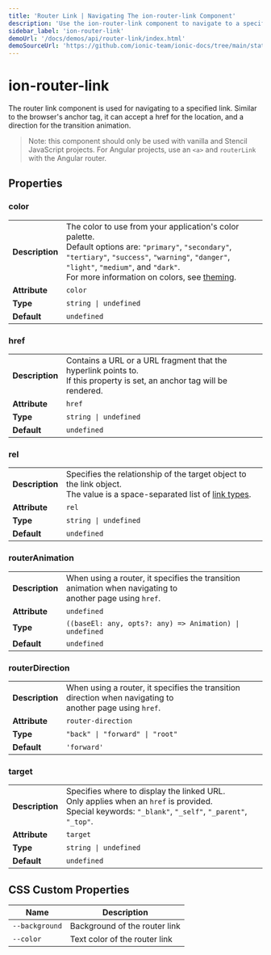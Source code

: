 ```yaml
---
title: 'Router Link | Navigating The ion-router-link Component'
description: 'Use the ion-router-link component to navigate to a specified link. The router link can accept an href for location and a direction for the transition animation.'
sidebar_label: 'ion-router-link'
demoUrl: '/docs/demos/api/router-link/index.html'
demoSourceUrl: 'https://github.com/ionic-team/ionic-docs/tree/main/static/demos/api/router-link/index.html'
---
```



# ion-router-link

The router link component is used for navigating to a specified link. Similar to the browser's anchor tag, it can accept a href for the location, and a direction for the transition animation.

> Note: this component should only be used with vanilla and Stencil JavaScript projects. For Angular projects, use an `<a>` and `routerLink` with the Angular router.

## Properties

### color

|                 |                                                                                                                                                                                                                                                                                   |
| --------------- | --------------------------------------------------------------------------------------------------------------------------------------------------------------------------------------------------------------------------------------------------------------------------------- |
| **Description** | The color to use from your application's color palette.<br />Default options are: `"primary"`, `"secondary"`, `"tertiary"`, `"success"`, `"warning"`, `"danger"`, `"light"`, `"medium"`, and `"dark"`.<br />For more information on colors, see [theming](../theming/basics.mdx). |
| **Attribute**   | `color`                                                                                                                                                                                                                                                                           |
| **Type**        | `string \| undefined`                                                                                                                                                                                                                                                             |
| **Default**     | `undefined`                                                                                                                                                                                                                                                                       |

### href

|                 |                                                                                                                              |
| --------------- | ---------------------------------------------------------------------------------------------------------------------------- |
| **Description** | Contains a URL or a URL fragment that the hyperlink points to.<br />If this property is set, an anchor tag will be rendered. |
| **Attribute**   | `href`                                                                                                                       |
| **Type**        | `string \| undefined`                                                                                                        |
| **Default**     | `undefined`                                                                                                                  |

### rel

|                 |                                                                                                                                                                                             |
| --------------- | ------------------------------------------------------------------------------------------------------------------------------------------------------------------------------------------- |
| **Description** | Specifies the relationship of the target object to the link object.<br />The value is a space-separated list of [link types](https://developer.mozilla.org/en-US/docs/Web/HTML/Link_types). |
| **Attribute**   | `rel`                                                                                                                                                                                       |
| **Type**        | `string \| undefined`                                                                                                                                                                       |
| **Default**     | `undefined`                                                                                                                                                                                 |

### routerAnimation

|                 |                                                                                                               |
| --------------- | ------------------------------------------------------------------------------------------------------------- |
| **Description** | When using a router, it specifies the transition animation when navigating to<br />another page using `href`. |
| **Attribute**   | `undefined`                                                                                                   |
| **Type**        | `((baseEl: any, opts?: any) => Animation) \| undefined`                                                       |
| **Default**     | `undefined`                                                                                                   |

### routerDirection

|                 |                                                                                                               |
| --------------- | ------------------------------------------------------------------------------------------------------------- |
| **Description** | When using a router, it specifies the transition direction when navigating to<br />another page using `href`. |
| **Attribute**   | `router-direction`                                                                                            |
| **Type**        | `"back" \| "forward" \| "root"`                                                                               |
| **Default**     | `'forward'`                                                                                                   |

### target

|                 |                                                                                                                                                               |
| --------------- | ------------------------------------------------------------------------------------------------------------------------------------------------------------- |
| **Description** | Specifies where to display the linked URL.<br />Only applies when an `href` is provided.<br />Special keywords: `"_blank"`, `"_self"`, `"_parent"`, `"_top"`. |
| **Attribute**   | `target`                                                                                                                                                      |
| **Type**        | `string \| undefined`                                                                                                                                         |
| **Default**     | `undefined`                                                                                                                                                   |

## CSS Custom Properties

| Name           | Description                   |
| -------------- | ----------------------------- |
| `--background` | Background of the router link |
| `--color`      | Text color of the router link |
